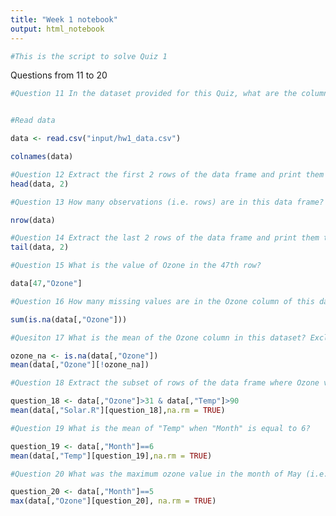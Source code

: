 ```yaml
---
title: "Week 1 notebook"
output: html_notebook
---
```


```r
#This is the script to solve Quiz 1


```


Questions from 11 to 20
```r

#Question 11 In the dataset provided for this Quiz, what are the column names of the dataset? 


#Read data

data <- read.csv("input/hw1_data.csv")

colnames(data)

#Question 12 Extract the first 2 rows of the data frame and print them to the console. What does the output look like?
head(data, 2)

#Question 13 How many observations (i.e. rows) are in this data frame?

nrow(data)

#Question 14 Extract the last 2 rows of the data frame and print them to the console. What does the output look like?
tail(data, 2)

#Question 15 What is the value of Ozone in the 47th row?

data[47,"Ozone"]

#Question 16 How many missing values are in the Ozone column of this data frame?

sum(is.na(data[,"Ozone"]))

#Quesiton 17 What is the mean of the Ozone column in this dataset? Exclude missing values (coded as NA) from this calculation.

ozone_na <- is.na(data[,"Ozone"])
mean(data[,"Ozone"][!ozone_na])

#Question 18 Extract the subset of rows of the data frame where Ozone values are above 31 and Temp values are above 90. What is the mean of Solar.R in this subset?

question_18 <- data[,"Ozone"]>31 & data[,"Temp"]>90 
mean(data[,"Solar.R"][question_18],na.rm = TRUE)

#Question 19 What is the mean of "Temp" when "Month" is equal to 6? 

question_19 <- data[,"Month"]==6
mean(data[,"Temp"][question_19],na.rm = TRUE)

#Question 20 What was the maximum ozone value in the month of May (i.e. Month is equal to 5)?

question_20 <- data[,"Month"]==5
max(data[,"Ozone"][question_20], na.rm = TRUE)



```

